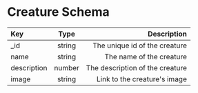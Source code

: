 
# Creature Schema

<Divider />

| Key         |  Type  |                     Description |
| :---------- | :----: | ------------------------------: |
| \_id        | string |   The unique id of the creature |
| name        | string |        The name of the creature |
| description | number | The description of the creature |
| image       | string |    Link to the creature's image |
